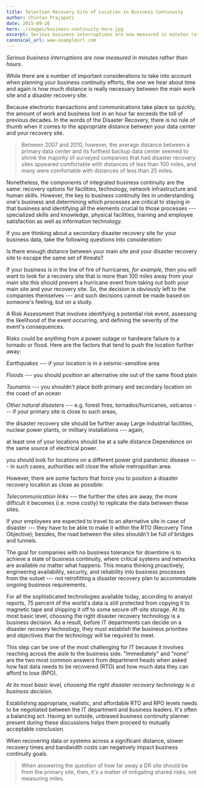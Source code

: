 ```yaml
---
title: Selection Recovery Site of Location in Business Continuity
author: Chintan Prajapati
date: 2015-09-26
hero: ./images/business-continuity-hero.jpg
excerpt: Serious business interruptions are now measured in minutes rather than hours
canonical_url: www.exampleurl.com
---
```


_Serious business interruptions are now measured in minutes rather than hours._

While there are a number of important considerations to take into account when planning your business continuity efforts, the one we hear about time and again is how much distance is really necessary between the main work site and a disaster recovery site.

Because electronic transactions and communications take place so quickly, the amount of work and business lost in an hour far exceeds the toll of previous decades. In the words of the Disaster Recovery, there is no rule of thumb when it comes to the appropriate distance between your data center and your recovery site.

> Between 2007 and 2010, however, the average distance between a primary data center and its furthest backup data center seemed to shrink the majority of surveyed companies that had disaster recovery sites appeared comfortable with distances of less than 100 miles, and many were comfortable with distances of less than 25 miles.

Nonetheless, the components of integrated business continuity are the same: recovery options for facilities, technology, network infrastructure and human skills. However, the key to business continuity lies in understanding one's business and determining which processes are critical to staying in that business and identifying all the elements crucial to those processes --- specialized skills and knowledge, physical facilities, training and employee satisfaction as well as information technology.

If you are thinking about a secondary disaster recovery site for your business data, take the following questions into consideration:

Is there enough distance between your main site and your disaster recovery site to escape the same set of threats?

If your business is in the line of fire of hurricanes, _for example,_ then you will want to look for a recovery site that is more than 100 miles away from your main site this should prevent a hurricane event from taking out both your main site and your recovery site. So, the decision is obviously left to the companies themselves --- and such decisions cannot be made based on someone's feeling, but on a study.

A Risk Assessment that involves identifying a potential risk event, assessing the likelihood of the event occurring, and defining the severity of the event's consequences.

Risks could be anything from a power outage or hardware failure to a tornado or flood. Here are the factors that tend to push the location further away:

_Earthquakes_ --- if your location is in a seismic-sensitive area

_Floods_ --- you should position an alternative site out of the same flood plain

_Tsunamis_ --- you shouldn't place both primary and secondary location on the coast of an ocean

_Other natural disasters ---_ e.g. forest fires, tornados/hurricanes, volcanos --- if your primary site is close to such areas,

the disaster recovery site should be further away Large industrial facilities, nuclear power plants, or military installations --- again,

at least one of your locations should be at a safe distance Dependence on the same source of electrical power.

you should look for locations on a different power grid pandemic disease --- in such cases, authorities will close the whole metropolitan area.

However, there are some factors that force you to position a disaster recovery location as close as possible:

_Telecommunication links_ --- the further the sites are away, the more difficult it becomes (i.e. more costly) to replicate the data between these sites.

If your employees are expected to travel to an alternative site in case of disaster --- they have to be able to make it within the RTO (Recovery Time Objective); besides, the road between the sites shouldn't be full of bridges and tunnels.

The goal for companies with no business tolerance for downtime is to achieve a state of business continuity, where critical systems and networks are available no matter what happens. This means thinking proactively; engineering availability, security, and reliability into business processes from the outset --- not retrofitting a disaster recovery plan to accommodate ongoing business requirements.

For all the sophisticated technologies available today, according to analyst reports, 75 percent of the world's data is still protected from copying it to magnetic tape and shipping it off to some secure off-site storage. At its most basic level, choosing the right disaster recovery technology is a business decision. As a result, before IT departments can decide on a disaster recovery technology, they must establish the business priorities and objectives that the technology will be required to meet.

This step can be one of the most challenging for IT because it involves reaching across the aisle to the business side. "Immediately" and "none" are the two most common answers from department heads when asked how fast data needs to be recovered (RTO) and how much data they can afford to lose (RPO).

_At its most basic level, choosing the right disaster recovery technology is a business decision._

Establishing appropriate, realistic, and affordable RTO and RPO levels needs to be negotiated between the IT department and business leaders. It's often a balancing act. Having an outside, unbiased business continuity planner present during these discussions helps them proceed to mutually acceptable conclusion.

When recovering data or systems across a significant distance, slower recovery times and bandwidth costs can negatively impact business continuity goals.

> When answering the question of how far away a DR site should be from the primary site, then, it's a matter of mitigating shared risks, not measuring miles.
